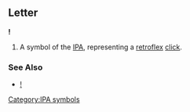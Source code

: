 ==Letter==
'''ǃ'''

#A symbol of the [[IPA]], representing a [[retroflex]] [[click]].
===See Also===
*[[!]]
[[Category:IPA symbols]]